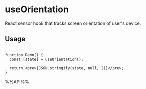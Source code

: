 # useOrientation

React sensor hook that tracks screen orientation of user's device.

## Usage

```tsx live

function Demo() {
  const [state] = useOrientation();

  return <pre>{JSON.stringify(state, null, 2)}</pre>;
}

```

%%API%%
